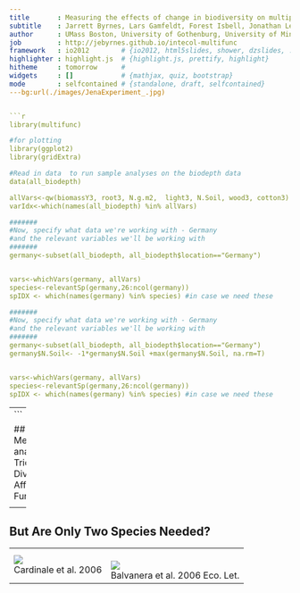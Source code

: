 ```yaml
---
title       : Measuring the effects of change in biodiversity on multiple ecosystem functions
subtitle    : Jarrett Byrnes, Lars Gamfeldt, Forest Isbell, Jonathan Lefcheck, John Griffin, Andrew Hector, Bradley Cardinale, David Hooper, Laura Dee, J. Emmett Duffy
author      : UMass Boston, University of Gothenburg, University of Minnesota, Virginia Institute of Marine Sciences, Swansea University, University of Zurich, University of Michigan, Western Washington University, University of California Santa Barbara, Virginia Institute of Marine Sciences
job         : http://jebyrnes.github.io/intecol-multifunc
framework   : io2012        # {io2012, html5slides, shower, dzslides, ...}
highlighter : highlight.js  # {highlight.js, prettify, highlight}
hitheme     : tomorrow      # 
widgets     : []            # {mathjax, quiz, bootstrap}
mode        : selfcontained # {standalone, draft, selfcontained}
---bg:url(./images/JenaExperiment_.jpg) 


```r
library(multifunc)

#for plotting
library(ggplot2)
library(gridExtra)

#Read in data  to run sample analyses on the biodepth data
data(all_biodepth)

allVars<-qw(biomassY3, root3, N.g.m2,  light3, N.Soil, wood3, cotton3)
varIdx<-which(names(all_biodepth) %in% allVars)

#######
#Now, specify what data we're working with - Germany
#and the relevant variables we'll be working with
#######
germany<-subset(all_biodepth, all_biodepth$location=="Germany")


vars<-whichVars(germany, allVars)
species<-relevantSp(germany,26:ncol(germany))
spIDX <- which(names(germany) %in% species) #in case we need these

#######
#Now, specify what data we're working with - Germany
#and the relevant variables we'll be working with
#######
germany<-subset(all_biodepth, all_biodepth$location=="Germany")
germany$N.Soil<- -1*germany$N.Soil +max(germany$N.Soil, na.rm=T)


vars<-whichVars(germany, allVars)
species<-relevantSp(germany,26:ncol(germany))
spIDX <- which(names(germany) %in% species) #in case we need these
```


---
```


## Meta-analysis Trio: Diversity Affects Function

<table height=100% width=100%><tr>
  <td><img src="./people/troika.jpg"><br>
  </td>
  <td><br /><img src="./images/balvanera_et_al.jpg"><br>Balvanera et al. 2006 Eco. Let.</td>
</tr></table>

--- 

## But Are Only Two Species Needed?

<table height=100% width=100%><tr>
  <td><img src="./people/cardinale_algae_2.jpg"><br>Cardinale et al. 2006
  </td>
  <td><br /><img src="./images/cardinale_et_al_saturation.jpg"><br>Balvanera et al. 2006 Eco. Let.</td>
</tr></table>

---bg:url(./images/amphipods.jpg) 

<div class="build"><center><img src="./images/duffy_2003.jpg", class="build"></center>

<div style="background-color:grey; color:black; width:220px; margin-width:4px;">Duffy et al. 2003 Ecology Letters</div></div>

---

## 
<center><b><span style="font-size:64pt; font-color:black"><i>Multifunctionality</i>: the simultaneous performance of multiple functions</span></b></center>



---
## How to Measure Multifunctionality 
> 1. Past Methods of 'Measuring' Multifunctionality
> 2. At the Threshold of a Solution
> 3. Future Explorations of BEMF


---

## An Example: Biodepth 
<center>

<center><img src="./images/biodepth.jpg", class="build"></center>

</center>


---

## Functions Measured in Germany
<center>
```r
germanyForPlotting<-melt(germany[,c(8,which(names(germany) %in% vars))], id.vars="Diversity")
germanyForPlotting$variable <- factor(germanyForPlotting$variable)

#make the levels of the functions into something nice for plots
levels(germanyForPlotting$variable) <- c('Aboveground Biomass', 'Root Biomass', 'Cotton Decomposition', 'Soil Nitrogen', 'Plant Nitrogen')

germanyFits <- dlply(germanyForPlotting, .(variable), function(x) lm(value ~ Diversity, data=x))

germanyLabels <- data.frame(variable = levels(germanyForPlotting$variable), 
                            Diversity=7, value=c(2000, 1200, 1.5, 6, 20), 
                            lab=paste(letters[1:5], ")", sep=""),
                            r2 = sapply(germanyFits, function(x) summary(x)$r.squared),
                            p = sapply(germanyFits, function(x) anova(x)[1,5])
                            )


german_functions <- ggplot(aes(x=Diversity, y=value),data=germanyForPlotting) +
  geom_point(size=4)+
  facet_wrap(~variable, scales="free") +
  theme_bw(base_size=20)+
  stat_smooth(method="lm", colour="black", size=2) + 
  xlab("\nSpecies Richness") +
  ylab("Value of Function\n") +
 theme(panel.grid = element_blank())

german_functions

```
</center>

---

## Different Ways of Measuring Multifunctionality 
1. Overlap in Species Influencing Function
2. Average Function
3. Number of Functions Performing at a _Threshold_

---

## Overlap in Species Influencing Function

<center>
```r
redund<-getRedundancy(vars, species, germany)
posCurve<-divNeeded(redund, type="positive")
posCurve$div<-posCurve$div/ncol(redund)
pc<-qplot(nfunc, div, data=posCurve, group=nfunc,  alpha=I(0))+
  geom_jitter(size=4, position = position_jitter(height=0.001, width = .05))+
  ylab("Fraction of Species Pool\nwith Positive Effect\n")+ 
  xlab("\nNumber of Functions")+theme_bw(base_size=24)+ylim(c(0,1))

pc
```
</center>

<div class="build"><center><font color='red'>This is not a measure of Multifunctionality</font></center></div>

---

## Average of Standardized Functions

<center>
```r
germany<-cbind(germany, getStdAndMeanFunctions(germany, vars))
ggplot(aes(x=Diversity, y=meanFunction),data=germany)+geom_point(size=3)+
  theme_bw(base_size=15)+
  stat_smooth(method="lm", colour="black", size=2) + 
  xlab("\nSpecies Richness") +
  ylab("Average Value of Standardized Functions\n")
```
</center>
<div class="build"><center><font color='red'>Many results lead to the same line</font></center></div>

---

## Number of Functions Performing at a Threshold

<center>
```r
germanyThresh<-getFuncsMaxed(germany, vars, threshmin=0.05, threshmax=0.99, prepend=c("plot","Diversity"), maxN=7)

gcPlot<-subset(germanyThresh, germanyThresh$thresholds==0.8) 

gcPlot$percent<-paste(100*gcPlot$thresholds, "%", sep="")

qplot(Diversity, funcMaxed, data=gcPlot, size=I(3)) +
  stat_smooth(method="glm", family=quasipoisson(link="identity"), colour="red", lwd=1.2) +
  ylab(expression("Number of Functions" >= Threshold)) +
  xlab("Species Richness") +
  theme_bw(base_size=22) 

```
</center>
<div class="build"><center><font color='red'>Threshold may be arbitrary</font></center></div>

---
## How to Measure Multifunctionality 
1. Past Methods of 'Measuring' Multifunctionality
2. <font color=red>At the Threshold of a Solution</font>
3. Future Explorations of BEMF

---
## Thresholds Seem Arbitrary
<center>
```r

gcPlot<-subset(germanyThresh, germanyThresh$thresholds %in% qw(0.2, 0.4, 0.6, 0.8)) #note, using qw as %in% is a string comparison operator

gcPlot$percent<-paste(100*gcPlot$thresholds, "%", sep="")

qplot(Diversity, funcMaxed, data=gcPlot, facets=~percent, size=I(3)) +
  stat_smooth(method="glm", family=quasipoisson(link="identity"), colour="red", lwd=1.2) +
  ylab(expression("Number of Functions" >= Threshold)) +
  xlab("Species Richness") +
  theme_bw(base_size=22) 
```
</center>

---

## Slope Changes Systematically Across Thresholds

<center>
```r
germanyLinearSlopes<-getCoefTab(funcMaxed ~ Diversity, data=germanyThresh, coefVar="Diversity", family=quasipoisson(link="identity"))

germanyThresh$percent <- 100*germanyThresh$thresholds

germanIDX <- getIndices(germanyLinearSlopes, germanyThresh, funcMaxed ~ Diversity)

germanyThresh$IDX <- 0
germanyThresh$IDX [which(germanyThresh$thresholds %in% 
                           c(germanIDX$Tmin, germanIDX$Tmax, germanIDX$Tmde))] <- 1


germanLines <- 
  ggplot(data=germanyThresh, aes(x=Diversity, y=funcMaxed, group=percent)) +
    ylab(expression("Number of Functions" >= Threshold)) +
    xlab("Species Richness") +
    stat_smooth(method="glm", family=quasipoisson(link="identity"),  fill=NA, aes(color=percent), lwd=0.3) +
    theme_bw(base_size=22) +
    scale_color_gradient(name="Percent of \nMaximum", low="blue", high="red")+
  xlim(c(-1,18))

germanLines+
  annotate(geom="text", x=0, y=c(0.5,1.5,3.7), label=c("    ", "    ", "    ")) +
  annotate(geom="text", x=16.85, y=c(germanIDX$Mmin, germanIDX$Mmax, germanIDX$Mmde), label=c("   ", "    ", "    "))
```   

</center>

---

## Slope Changes Systematically Across Thresholds

<center>
```r
germanLines + 
  geom_smooth(method="glm", family=quasipoisson(link="identity"), 
              fill=NA, aes(color=percent), data=germanyThresh[which(germanyThresh$IDX>0),], lwd=8) +
  annotate(geom="text", x=0, y=c(0.25,2,4.7), label=c("Tmax", "Tmde", "Tmin"), size=8) +
  annotate(geom="text", x=16.85, y=c(germanIDX$Mmin, germanIDX$Mmax, germanIDX$Mmde), label=c("    ", "    ", "    "), size=7)
```

</center>

---
## Slope Changes Systematically Across Thresholds

<center>
```r
germanLines + 
  geom_smooth(method="glm", family=quasipoisson(link="identity"), 
              fill=NA, aes(color=percent), data=germanyThresh[which(germanyThresh$IDX>0),], lwd=8) +
  annotate(geom="text", x=0, y=c(0.25,2,4.7), label=c("Tmax", "Tmde", "Tmin"), size=8) +
  annotate(geom="text", x=16.85, y=c(germanIDX$Mmin, germanIDX$Mmax, germanIDX$Mmde), label=c("Mmin", "Mmax", "Mmde"), size=7)
```

</center>

---
## Slope Changes Systematically Across Thresholds
<center>

```r

germanSlopes <- ggplot(germanyLinearSlopes, aes(x=thresholds*100)) +
  geom_ribbon(fill="grey50", aes(x=thresholds*100, ymin=Estimate-1.96*germanyLinearSlopes[["Std. Error"]], 
                                  ymax=Estimate+1.96*germanyLinearSlopes[["Std. Error"]])) +
  geom_point(aes(x=thresholds*100, y=Estimate)) +
  ylab("Change in Number of Function\n per Addition of 1 Species\n") +
  xlab("\nThreshold (%)") +
  stat_abline(intercept=0, slope=0, lwd=1, linetype=2) +
  theme_bw(base_size=22)

germanSlopes + 
  annotate(geom="text", y=c(-0.02, -0.02, -0.02, germanIDX$Rmde.linear+0.02), x=c(germanIDX$Tmin*100, germanIDX$Tmde*100, germanIDX$Tmax*100, germanIDX$Tmde*100),  label=c("Tmin", "Tmde", "Tmax", "Rmde"), color="black", size=8) 
```

</center>

---
## How to Measure Multifunctionality 
1. Past Methods of 'Measuring' Multifunctionality
2. At the Threshold of a Solution
3. <font color="red">Future Explorations of BEMF</font>


---
## Comparing Systems

```r

####
# Now we will look at the entire BIODEPTH dataset
#
# Note the use of ddply from plyr to generate the new data frame using all locations from biodepth.
# If you're not using plyr for your data aggregation, you should be.  http://plyr.had.co.nz/
# It will save you a lot of time and headaches in the future.
####

#Read in data  to run sample analyses on the biodepth data
allVars<-qw(biomassY3, root3, N.g.m2,  light3, N.Soil, wood3, cotton3)
varIdx<-which(names(sub_biodepth) %in% allVars)



#re-normalize so that everything is on the same sign-scale (e.g. the maximum level of a function is the "best" function)
sub_biodepth<-ddply(all_biodepth, .(location), function(adf){
  adf$light3<- -1*adf$light3+max(adf$light3, na.rm=T)
  adf$N.Soil<- -1*adf$N.Soil +max(adf$N.Soil, na.rm=T)
  
  adf
})


#get thresholds
bdThreshes<-ddply(sub_biodepth, .(location), function(x) getFuncsMaxed(x, vars=allVars, prepend=c("plot","Diversity"), maxN=8))


####look at slopes

#note, maxIT argument is due to some fits needing more iterations to converge
bdLinearSlopes<-getCoefTab(funcMaxed ~ Diversity, data=bdThreshes, groupVar=c("location", "thresholds"), 
                           coefVar="Diversity", family=quasipoisson(link="identity"), control=list(maxit=800))


indexTable <- lapply(levels(bdLinearSlopes$location), function(x){
  slopedata <- subset(bdLinearSlopes, bdLinearSlopes$location==x) 
  threshdata <- subset(bdThreshes, bdThreshes$location==x) 
  ret <- getIndices(slopedata, threshdata, funcMaxed ~ Diversity)
  ret<-cbind(location=x, ret)
  ret
})
indexTable <- ldply(indexTable)

indexTable$Mmin[which(is.na(indexTable$Mmin))]<-indexTable$nFunc[which(is.na(indexTable$Mmin))]
indexTable$Tmin[which(is.na(indexTable$Tmin))]<-0

indexTable$Mmin <- round(indexTable$Mmin)


indexTable$Tmde=indexTable$Tmde*100
indexTable$Tmax=indexTable$Tmax*100
indexTable$Tmin=indexTable$Tmin*100

#figure
names(bdLinearSlopes) <- c("location", "thresholds", "Estimate", "StdError", "tvalue", "p")
bdLinearSlopes$thresholds <- bdLinearSlopes$thresholds*100

bdLinearSlopes <- bdLinearSlopes[-which(is.na(bdLinearSlopes$Estimate)),]

ggplot(data=bdLinearSlopes, aes(x=thresholds, y=Estimate)) +
  geom_ribbon(mapping= aes(x=thresholds,
                  ymin=Estimate-1.96*StdError,
                  ymax=Estimate+1.96*StdError), fill="grey50") +
  geom_point(size=2.2) +
  ylab("Change in Number of Functions \nper Addition of 1 Species\n") +
  xlab("\nThreshold (%)") +
  facet_wrap(~location)+#, scale="free") +
  stat_abline(intercept=0, slope=0, lwd=0.6, linetype=2) +
  theme_bw(base_size=22)

#slopePlot
```

---
## Comparing Systems Behaviour
<center>
```r
qplot(Tmax, Mmax/nFunc*100, size=Rmde.linear, 
      data=indexTable, geom="point", color=Tmde) + 
  geom_text(data=indexTable, aes(x=Tmax-2, y=100*Mmax/nFunc+4, label=location), size=I(5)) +
 # scale_color_discrete(guide=FALSE) +
  theme_bw(base_size=24) +
  xlab("\nHighest Threshold with a Diversity Effect") +
  ylab("Percentage of Functions Maximized\n") +
  scale_size_continuous("Slope of Strongest Observed\nDiversity Effect") +
  xlim(c(40,100)) +
  ylim(c(0,110))

```
</center>

---

## Assessing Generality of Metrics

<center>

```r

colci <- function(atab){
  ldply(apply(atab,2,function(x) mean_cl_boot(x)))
}

indexTable2 <- indexTable[,-10]
indexTable2$Mmin <- indexTable$Mmin/indexTable$nFunc*100
indexTable2$Mmax <- indexTable$Mmax/indexTable$nFunc*100
indexTable2$Mmde <- indexTable$Mmde/indexTable$nFunc*100
indexTable2$Pmde.linear <- indexTable$Pmde.linear*100

indexTable2 <- data.frame(Mean=colMeans(indexTable2[,-1]),
                           lower.CI = colci(indexTable2[,-1])[,3],
                           upper.CI = colci(indexTable2[,-1])[,4])



indexTable2$metric <- rownames(indexTable2)

indexSummary <- indexTable2[c(3:2,8:7),]
indexSummary$metric <- factor(indexSummary$metric, levels=indexSummary$metric)
indexSummary$Type="Max Threshold"
indexSummary$Type[grep("mde", indexSummary$metric)] <- "Strongest Diversity Effect"

ggplot(indexSummary, aes(x=metric, y=Mean, ymin=lower.CI, ymax=upper.CI)) +
  geom_point(size=4)+
  geom_linerange(size=1) +
  theme_bw(base_size=24) +
  xlab("") +
  ylab("Percentage\n") +
  stat_hline(yintercept=0, lwd=2, lty=2) +
  facet_wrap(~Type, scale="free_x") +
  ylim(c(0,100))
```

</center>

---
## How do We Measure Multifunctionality? 
> 1. Multifunctionality is a nuanced phenomenon
> 2. Multiple methods in the literature address different aspects of multifunctionality 
> 3. Examining the relationship between diversity and # of Functions > a threshold at multiple thresholds provides new promising metrics
<br />
<div class="build"><center><font color='red'>These methods not limited to biodiversity-ecosystem function research</font></center></div>

---
## Thanks to NCEAS & the BEF Working Group 
<center>
![group](./images/nceas-group.jpg)
</center>
Paper: [http://bit.ly/multifunc](http://bit.ly/multifunc) 
<br>
R Multifunc Library: [https://github.com/jebyrnes/multifunc](https://github.com/jebyrnes/multifunc)
<br>
![nceas](./images/nceas-logo.jpg)
![nsf](./images/nsf-logo.jpg)
